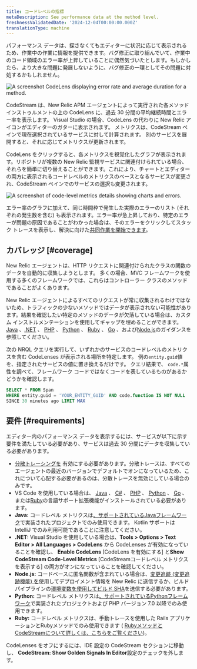 ```yaml
---
title: コードレベルの指標
metaDescription: See performance data at the method level.
freshnessValidatedDate: '2024-12-04T00:00:00.000Z'
translationType: machine
---
```


パフォーマンス データは、探さなくてもエディターに状況に応じて表示されるため、作業中の作業に情報を提供できます。バグ修正に取り組んでいて、作業中のコード領域のエラー率が上昇していることに偶然気づいたとします。もしかしたら、より大きな問題に発展しないように、バグ修正の一環としてその問題に対処するかもしれません。

<img title="A CodeLens displaying error rate and average duration for a method." alt="A screenshot CodeLens displaying error rate and average duration for a method." src="/images/codestream_screenshot-crop_code-level-metrics-example.webp" />

CodeStream は、New Relic APM エージェントによって実行された各メソッド インストゥルメントの上の CodeLens に、過去 30 分間の平均継続時間とエラー率を表示します。 Visual Studio の場合、CodeLens の代わりに New Relic アイコンがエディターのガターに表示されます。 メトリクスは、CodeStream ペインで現在選択されているサービスに対して計算されます。 別のサービスを展開すると、それに応じてメトリクスが更新されます。

CodeLens をクリックすると、各メトリクスを視覚化したグラフが表示されます。リポジトリが複数の New Relic 監視サービスに関連付けられている場合、それらを簡単に切り替えることができます。これにより、チャートとエディターの両方に表示されるコードレベルのメトリクスのベースとなるサービスが変更され、CodeStream ペインでのサービスの選択も変更されます。

<img title="Code-level metrics details showing charts and errors." alt="A screenshot of code-level metrics details showing charts and errors." src="/images/codestream_screenshot-crop_code-level-charts.webp" />

エラー率のグラフに加えて、同じ時間枠で発生した実際のエラーのリスト (それぞれの発生数を含む) も表示されます。エラー率が急上昇しており、特定のエラーが問題の原因であることがわかった場合は、そのエラーをクリックしてスタック トレースを表示し、解決に向けた[共同作業を開始できます](/docs/codestream/observability/error-investigation)。

## カバレッジ [#coverage]

New Relic エージェントは、HTTP リクエストに関連付けられたクラスの関数のデータを自動的に収集しようとします。 多くの場合、MVC フレームワークを使用する多くのフレームワークでは、これらはコントローラー クラスのメソッドであることがよくあります。

New Relic エージェントによるすべてのリクエストが常に収集されるわけではないため、トラフィックの少ないメソッドではデータが表示されない可能性があります。結果を確認したい特定のメソッドのデータが欠落している場合は、カスタム インストルメンテーションを使用してギャップを埋めることができます。[Java](/docs/apm/agents/java-agent/custom-instrumentation/java-custom-instrumentation) 、[.NET](/docs/apm/agents/net-agent/custom-instrumentation/introduction-net-custom-instrumentation) 、 [PHP](/docs/apm/agents/php-agent/features/php-custom-instrumentation) 、 [Python](/docs/apm/agents/python-agent/custom-instrumentation/python-custom-instrumentation) 、 [Ruby](/docs/apm/agents/ruby-agent/api-guides/ruby-custom-instrumentation) 、 [Go](/docs/apm/agents/go-agent/instrumentation/instrument-go-transactions) 、および[Node.js](/docs/apm/agents/nodejs-agent/extend-your-instrumentation/nodejs-custom-instrumentation)のガイダンスを参照してください。

次の NRQL クエリを実行して、いずれかのサービスのコードレベルのメトリクスを含む CodeLenses が表示される場所を特定します。 例の`entity.guid`値を、指定されたサービスの値に置き換えるだけです。 クエリ結果で、 `code.*`属性を調べて、フレームワーク コードではなくコードを表しているものがあるかどうかを確認します。

```sql
SELECT * FROM Span
WHERE entity.guid = 'YOUR_ENTITY_GUID' AND code.function IS NOT NULL
SINCE 30 minutes ago LIMIT MAX
```

## 要件 [#requirements]

エディター内のパフォーマンス データを表示するには、サービスが以下に示す要件を満たしている必要があり、サービスは過去 30 分間にデータを収集している必要があります。

* [分散トレーシングを](/docs/distributed-tracing/enable-configure/language-agents-enable-distributed-tracing) 有効にする必要があります。分散トレースは、すべてのエージェントの最近のバージョンでデフォルトでオンになっているため、これについて心配する必要があるのは、分散トレースを無効にしている場合のみです。
* VS Code を使用している場合は、 [Java](https://marketplace.visualstudio.com/items?itemName=redhat.java) 、 [C#](https://marketplace.visualstudio.com/items?itemName=ms-dotnettools.csharp) 、 [PHP](https://marketplace.visualstudio.com/items?itemName=bmewburn.vscode-intelephense-client) 、 [Python](https://marketplace.visualstudio.com/items?itemName=ms-python.python) 、 [Go](https://marketplace.visualstudio.com/items?itemName=golang.go) 、または[Ruby](https://marketplace.visualstudio.com/items?itemName=Shopify.ruby-lsp)の言語サポート拡張機能がインストールされている必要があります。
* <DNT>**Java:**</DNT> コードレベル メトリクスは[、サポートされているJavaフレームワーク](/docs/apm/agents/java-agent/getting-started/compatibility-requirements-java-agent/#frameworks)で実装されたプロジェクトでのみ使用できます。 Kotlin サポートは IntelliJ でのみ利用可能であることに注意してください。
* <DNT>**.NET:**</DNT> Visual Studio を使用している場合は、<DNT>**Tools &gt; Options &gt; Text Editor &gt; All Languages &gt; CodeLens**</DNT> から CodeLenses が有効になっていることを確認し、 **Enable CodeLens** \[CodeLens を有効にする] と**Show CodeStream Code-Level Metrics** \[CodeStreamコードレベル メトリクスを表示する] の両方がオンになっていることを確認してください。
* <DNT>**Node.js:**</DNT> コードベースに匿名関数が含まれている場合は、[変更追跡 (変更追跡機能) を](/docs/change-tracking/change-tracking-introduction/)使用してデプロイメント情報を New Relic に送信するか、ビルド パイプラインの[環境変数を使用してビルド SHA](/docs/codestream/observability/error-investigation/#buildsha)を送信する必要があります。
* <DNT>**Python:**</DNT> コードレベル メトリクスは[、サポートされているPythonフレームワーク](/docs/apm/agents/python-agent/getting-started/instrumented-python-packages)で実装されたプロジェクトおよび PHP バージョン 7.0 以降でのみ使用できます。
* <DNT>**Ruby:**</DNT> コードレベル メトリクスは、手動トレースを使用した Rails アプリケーションとRubyメソッドでのみ使用できます ( [RubyメソッドとCodeStreamについて詳しくは、こちらをご覧ください](/docs/apm/agents/ruby-agent/features/ruby-codestream-integration))。

CodeLenses をオフにするには、IDE 設定の CodeStream セクションに移動し、 <DNT>**CodeStream: Show Golden Signals In Editor**</DNT>設定のチェックを外します。